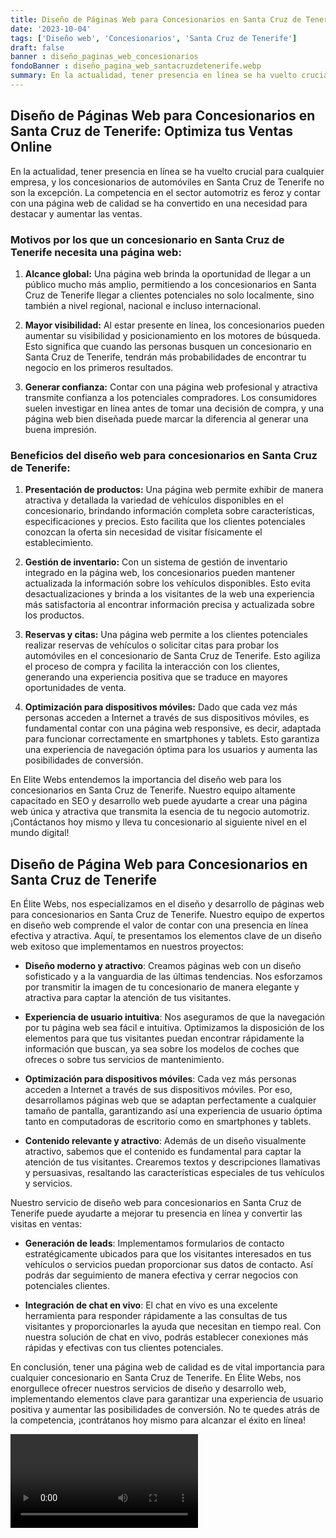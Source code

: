 ```yaml
---
title: Diseño de Páginas Web para Concesionarios en Santa Cruz de Tenerife
date: '2023-10-04'
tags: ['Diseño web', 'Concesionarios', 'Santa Cruz de Tenerife']
draft: false
banner : diseño_paginas_web_concesionarios
fondoBanner : diseño_pagina_web_santacruzdetenerife.webp
summary: En la actualidad, tener presencia en línea se ha vuelto crucial para cualquier empresa, y los concesionarios de automóviles en Santa Cruz de Tenerife no son la excepción. La competencia en el sector automotriz es feroz y contar con una página web de calidad se ha convertido en una necesidad para destacar y aumentar las ventas.
---
```


## Diseño de Páginas Web para Concesionarios en Santa Cruz de Tenerife: Optimiza tus Ventas Online

En la actualidad, tener presencia en línea se ha vuelto crucial para cualquier empresa, y los concesionarios de automóviles en Santa Cruz de Tenerife no son la excepción. La competencia en el sector automotriz es feroz y contar con una página web de calidad se ha convertido en una necesidad para destacar y aumentar las ventas.

### Motivos por los que un concesionario en Santa Cruz de Tenerife necesita una página web:

1. **Alcance global:** Una página web brinda la oportunidad de llegar a un público mucho más amplio, permitiendo a los concesionarios en Santa Cruz de Tenerife llegar a clientes potenciales no solo localmente, sino también a nivel regional, nacional e incluso internacional.

2. **Mayor visibilidad:** Al estar presente en línea, los concesionarios pueden aumentar su visibilidad y posicionamiento en los motores de búsqueda. Esto significa que cuando las personas busquen un concesionario en Santa Cruz de Tenerife, tendrán más probabilidades de encontrar tu negocio en los primeros resultados.

3. **Generar confianza:** Contar con una página web profesional y atractiva transmite confianza a los potenciales compradores. Los consumidores suelen investigar en línea antes de tomar una decisión de compra, y una página web bien diseñada puede marcar la diferencia al generar una buena impresión.

### Beneficios del diseño web para concesionarios en Santa Cruz de Tenerife:

1. **Presentación de productos:** Una página web permite exhibir de manera atractiva y detallada la variedad de vehículos disponibles en el concesionario, brindando información completa sobre características, especificaciones y precios. Esto facilita que los clientes potenciales conozcan la oferta sin necesidad de visitar físicamente el establecimiento.

2. **Gestión de inventario:** Con un sistema de gestión de inventario integrado en la página web, los concesionarios pueden mantener actualizada la información sobre los vehículos disponibles. Esto evita desactualizaciones y brinda a los visitantes de la web una experiencia más satisfactoria al encontrar información precisa y actualizada sobre los productos.

3. **Reservas y citas:** Una página web permite a los clientes potenciales realizar reservas de vehículos o solicitar citas para probar los automóviles en el concesionario de Santa Cruz de Tenerife. Esto agiliza el proceso de compra y facilita la interacción con los clientes, generando una experiencia positiva que se traduce en mayores oportunidades de venta.

4. **Optimización para dispositivos móviles:** Dado que cada vez más personas acceden a Internet a través de sus dispositivos móviles, es fundamental contar con una página web responsive, es decir, adaptada para funcionar correctamente en smartphones y tablets. Esto garantiza una experiencia de navegación óptima para los usuarios y aumenta las posibilidades de conversión.

En Elite Webs entendemos la importancia del diseño web para los concesionarios en Santa Cruz de Tenerife. Nuestro equipo altamente capacitado en SEO y desarrollo web puede ayudarte a crear una página web única y atractiva que transmita la esencia de tu negocio automotriz. ¡Contáctanos hoy mismo y lleva tu concesionario al siguiente nivel en el mundo digital!

<GifSeo />

<Cta />

## Diseño de Página Web para Concesionarios en Santa Cruz de Tenerife

En Élite Webs, nos especializamos en el diseño y desarrollo de páginas web para concesionarios en Santa Cruz de Tenerife. Nuestro equipo de expertos en diseño web comprende el valor de contar con una presencia en línea efectiva y atractiva. Aquí, te presentamos los elementos clave de un diseño web exitoso que implementamos en nuestros proyectos:

- **Diseño moderno y atractivo**: Creamos páginas web con un diseño sofisticado y a la vanguardia de las últimas tendencias. Nos esforzamos por transmitir la imagen de tu concesionario de manera elegante y atractiva para captar la atención de tus visitantes.

- **Experiencia de usuario intuitiva**: Nos aseguramos de que la navegación por tu página web sea fácil e intuitiva. Optimizamos la disposición de los elementos para que tus visitantes puedan encontrar rápidamente la información que buscan, ya sea sobre los modelos de coches que ofreces o sobre tus servicios de mantenimiento.

- **Optimización para dispositivos móviles**: Cada vez más personas acceden a Internet a través de sus dispositivos móviles. Por eso, desarrollamos páginas web que se adaptan perfectamente a cualquier tamaño de pantalla, garantizando así una experiencia de usuario óptima tanto en computadoras de escritorio como en smartphones y tablets.

- **Contenido relevante y atractivo**: Además de un diseño visualmente atractivo, sabemos que el contenido es fundamental para captar la atención de tus visitantes. Crearemos textos y descripciones llamativas y persuasivas, resaltando las características especiales de tus vehículos y servicios.

Nuestro servicio de diseño web para concesionarios en Santa Cruz de Tenerife puede ayudarte a mejorar tu presencia en línea y convertir las visitas en ventas:

- **Generación de leads**: Implementamos formularios de contacto estratégicamente ubicados para que los visitantes interesados en tus vehículos o servicios puedan proporcionar sus datos de contacto. Así podrás dar seguimiento de manera efectiva y cerrar negocios con potenciales clientes.

- **Integración de chat en vivo**: El chat en vivo es una excelente herramienta para responder rápidamente a las consultas de tus visitantes y proporcionarles la ayuda que necesitan en tiempo real. Con nuestra solución de chat en vivo, podrás establecer conexiones más rápidas y efectivas con tus clientes potenciales.

En conclusión, tener una página web de calidad es de vital importancia para cualquier concesionario en Santa Cruz de Tenerife. En Élite Webs, nos enorgullece ofrecer nuestros servicios de diseño y desarrollo web, implementando elementos clave para garantizar una experiencia de usuario positiva y aumentar las posibilidades de conversión. No te quedes atrás de la competencia, ¡contrátanos hoy mismo para alcanzar el éxito en línea!

<Video />

<CtaBot job='Concesionarios' city='Santa Cruz de Tenerife'/>

<Gmaps query='Santa Cruz de Tenerife+españa+maps' />